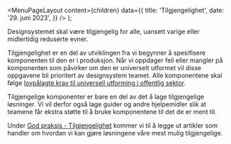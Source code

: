 
<Meta
  title='Tilgjengelighet'
  description='Designsystemet skal være tilgjengelig for alle, uansett varige eller midlertidig reduserte evner.'
/>

  <MenuPageLayout
    content={children}
    data={{
      title: 'Tilgjengelighet',
      date: '29. juni 2023',
    }}
  />
);

Designsystemet skal være tilgjengelig for alle, uansett varige eller midlertidig reduserte evner.

Tilgjengelighet er en del av utviklingen fra vi begynner å spesifisere komponenten til den er i produksjon. Når vi oppdager feil eller mangler på komponenten som påvirker om den er universelt utformet vil disse oppgavene bli prioritert av designsystem teamet. Alle komponentene skal følge [lovpålagte krav til universell utforming i offentlig sektor](https://www.uutilsynet.no/regelverk/offentlig-sektor/1584).

Tilgjengelige komponenter er bare en del av det å lage tilgjengelige løsninger. Vi vil derfor også lage guider og andre hjelpemidler slik at teamene får ekstra støtte til å bruke komponentene til det de er ment til.

Under [God praksis - Tilgjengelighet](/god-praksis#tilgjengelighet) kommer vi til å legge ut artikler som handler om hvordan vi kan gjøre løsningene våre mest mulig tilgjengelige.
